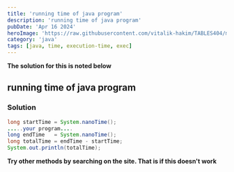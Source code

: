 ```yaml
---
title: 'running time of java program'
description: 'running time of java program'
pubDate: 'Apr 16 2024'
heroImage: 'https://raw.githubusercontent.com/vitalik-hakim/TABLES404/main/error_b/java.png'
category: 'java'
tags: [java, time, execution-time, exec]
---
```


**The solution for this is noted below**

## running time of java program

### Solution

```java
long startTime = System.nanoTime();
.....your program....
long endTime   = System.nanoTime();
long totalTime = endTime - startTime;
System.out.println(totalTime);
```

**Try other methods by searching on the site. That is if this doesn't work**
